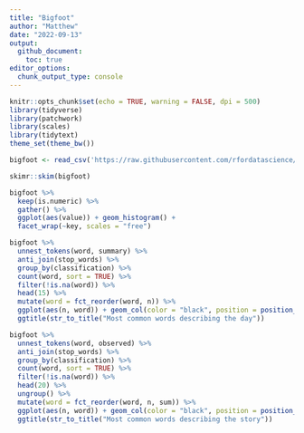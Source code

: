 ```yaml
---
title: "Bigfoot"
author: "Matthew"
date: "2022-09-13"
output: 
  github_document:
    toc: true
editor_options: 
  chunk_output_type: console
---
```


```r
knitr::opts_chunk$set(echo = TRUE, warning = FALSE, dpi = 500)
library(tidyverse)
library(patchwork)
library(scales)
library(tidytext)
theme_set(theme_bw())
```


```r
bigfoot <- read_csv('https://raw.githubusercontent.com/rfordatascience/tidytuesday/master/data/2022/2022-09-13/bigfoot.csv')
```


```r
skimr::skim(bigfoot)
```


```r
bigfoot %>% 
  keep(is.numeric) %>% 
  gather() %>% 
  ggplot(aes(value)) + geom_histogram() +
  facet_wrap(~key, scales = "free")
```



```r
bigfoot %>% 
  unnest_tokens(word, summary) %>% 
  anti_join(stop_words) %>%
  group_by(classification) %>% 
  count(word, sort = TRUE) %>% 
  filter(!is.na(word)) %>% 
  head(15) %>% 
  mutate(word = fct_reorder(word, n)) %>% 
  ggplot(aes(n, word)) + geom_col(color = "black", position = position_dodge2(preserve = "single"), aes(fill = classification)) + 
  ggtitle(str_to_title("Most common words describing the day"))
```


```r
bigfoot %>% 
  unnest_tokens(word, observed) %>% 
  anti_join(stop_words) %>%
  group_by(classification) %>% 
  count(word, sort = TRUE) %>% 
  filter(!is.na(word)) %>% 
  head(20) %>% 
  ungroup() %>% 
  mutate(word = fct_reorder(word, n, sum)) %>% 
  ggplot(aes(n, word)) + geom_col(color = "black", position = position_dodge2(preserve = "single"), aes(fill = classification)) + 
  ggtitle(str_to_title("Most common words describing the story"))
```




